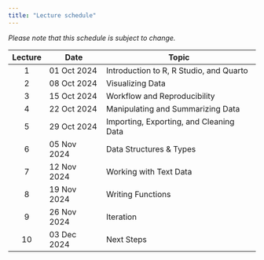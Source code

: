 ```yaml
---
title: "Lecture schedule"
---
```


*Please note that this schedule is subject to change.*

| Lecture | Date        | Topic                                   |
|:-------:|-------------|-----------------------------------------|
|    1    | 01 Oct 2024 | Introduction to R, R Studio, and Quarto |
|    2    | 08 Oct 2024 | Visualizing Data                        |
|    3    | 15 Oct 2024 | Workflow and Reproducibility            |
|    4    | 22 Oct 2024 | Manipulating and Summarizing Data       |
|    5    | 29 Oct 2024 | Importing, Exporting, and Cleaning Data |
|    6    | 05 Nov 2024 | Data Structures & Types                 |
|    7    | 12 Nov 2024 | Working with Text Data                  |
|    8    | 19 Nov 2024 | Writing Functions                       |
|    9    | 26 Nov 2024 | Iteration                               |
|   10    | 03 Dec 2024 | Next Steps                              |
